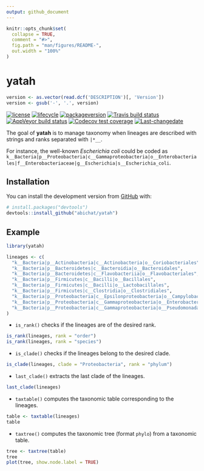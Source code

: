 ```yaml
---
output: github_document
---
```


<!-- README.md is generated from README.Rmd. Please edit that file -->

```r
knitr::opts_chunk$set(
  collapse = TRUE,
  comment = "#>",
  fig.path = "man/figures/README-",
  out.width = "100%"
)
```
# yatah

<!-- badges: start -->
```r
version <- as.vector(read.dcf('DESCRIPTION')[, 'Version'])
version <- gsub('-', '.', version)
```
[![license](https://img.shields.io/badge/license-GPL--3-blue.svg)](https://www.gnu.org/licenses/gpl-3.0.en.html)
[![lifecycle](https://img.shields.io/badge/lifecycle-experimental-orange.svg)](https://www.tidyverse.org/lifecycle/#experimental)
[![packageversion](https://img.shields.io/badge/Package%20version-`r version`-orange.svg?style=flat-square)](commits/master)
[![Travis build status](https://travis-ci.org/abichat/yatah.svg?branch=master)](https://travis-ci.org/abichat/yatah)
[![AppVeyor build status](https://ci.appveyor.com/api/projects/status/github/abichat/yatah?branch=master&svg=true)](https://ci.appveyor.com/project/abichat/yatah)
[![Codecov test coverage](https://codecov.io/gh/abichat/yatah/branch/master/graph/badge.svg)](https://codecov.io/gh/abichat/yatah?branch=master)
[![Last-changedate](https://img.shields.io/badge/last%20change-`r gsub('-', '--', Sys.Date())`-yellowgreen.svg)](/commits/master)
<!-- [![CRAN_Status_Badge](https://www.r-pkg.org/badges/version/yatah)](https://cran.r-project.org/package=yatah) -->
<!-- badges: end -->

The goal of __yatah__ is to manage taxonomy when lineages are described with strings and ranks separated with `|*__`.

For instance, the well-known _Escherichia coli_ could be coded as `k__Bacteria|p__Proteobacteria|c__Gammaproteobacteria|o__Enterobacteriales|f__Enterobacteriaceae|g__Escherichia|s__Escherichia_coli`.

## Installation

<!-- You can install the released version of yatah from [CRAN](https://CRAN.R-project.org) with: -->

<!-- ``` r -->
<!-- install.packages("yatah") -->
<!-- ``` -->

<!-- And the development version from [GitHub](https://github.com/) with: -->
You can install the development version from [GitHub](https://github.com/) with:

``` r
# install.packages("devtools")
devtools::install_github("abichat/yatah")
```
## Example

```r
library(yatah)
```


```r
lineages <- c(
  "k__Bacteria|p__Actinobacteria|c__Actinobacteria|o__Coriobacteriales",
  "k__Bacteria|p__Bacteroidetes|c__Bacteroidia|o__Bacteroidales",
  "k__Bacteria|p__Bacteroidetes|c__Flavobacteriia|o__Flavobacteriales",
  "k__Bacteria|p__Firmicutes|c__Bacilli|o__Bacillales",
  "k__Bacteria|p__Firmicutes|c__Bacilli|o__Lactobacillales",
  "k__Bacteria|p__Firmicutes|c__Clostridia|o__Clostridiales",
  "k__Bacteria|p__Proteobacteria|c__Epsilonproteobacteria|o__Campylobacterales",
  "k__Bacteria|p__Proteobacteria|c__Gammaproteobacteria|o__Enterobacteriales",
  "k__Bacteria|p__Proteobacteria|c__Gammaproteobacteria|o__Pseudomonadales"
)
```

* `is_rank()` checks if the lineages are of the desired rank.

```r
is_rank(lineages, rank = "order")
is_rank(lineages, rank = "species")
```

* `is_clade()` checks if the lineages belong to the desired clade.

```r
is_clade(lineages, clade = "Proteobacteria", rank = "phylum")
```


* `last_clade()` extracts the last clade of the lineages.

```r
last_clade(lineages)
```

* `taxtable()` computes the taxonomic table corresponding to the lineages.

```r
table <- taxtable(lineages)
table
```

* `taxtree()` computes the taxonomic tree (format `phylo`) from a taxonomic table. 

```r
tree <- taxtree(table)
tree
plot(tree, show.node.label = TRUE)
```

